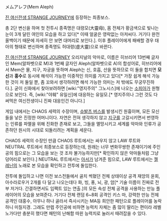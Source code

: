 メムアレフ(Mem Aleph)

[[진 여신전생 STRANGE JOURNEY]]에 등장하는 최종보스.

총 2단 변신을 하며 첫 전투시 종족명은 대령모(大靈母), 몸 전체가 황금색으로 빛나는 눈이 3개 달린 여인의 모습을 하고 있다[* 이때 얼굴은 영락없는 아저씨다. 거기다 완전 올백이기 때문에 자세히 안 보면 대머리로 보인다.]. 이후 플레이어에게 패배할 경우 태아의 형태로 변신하며 종족명도 허대령(虛大靈)으로 바뀐다.

[[진 여신전생 STRANGE JOURNEY]] 오리지널의 악마로, 이름은 히브리어 13번째 글자인 Mem(알파벳으로 M)과 1번째 글자인 Aleph(알파벳으로 A)의 합성어로, 히브리어에서 Mem은 물, 지구, 자궁을 뜻하며 Aleph는 신, 호흡, 산을 뜻하므로 이 둘을 합치면 '''모신'''과 '''홍수'''로 동시에 해석이 가능한 이중적인 의미를 가지고 있다[* 가장 쉽게 해석 가능한 것이 저 둘일 뿐, 좀 꼬와서 생각하려면 해석 가능한 의미는 저 밖에도 무궁무진하다.]. 굳이 신화에서 찾아보려하면 [wiki:"영지주의" 그노시스]에 나오는 [[소피아]]가 원형으로 보인다. 즉, [wiki:"야훼" 유일신]에 대응하는 유일모.[* 영지주의나 그런 것도 다 써먹은 여신전생이니 진짜 대응인건 아니다.]

게임 내에서는 CHAOS 세력의 수장이며, [[슈발츠 버스]]를 발생시킨 원흉이며, 모든 모신들을 낳은 진정한 어머니이다. 자연은 전혀 생각하지 않고 [[지구]]를 고갈시키면서 번영하는 인류를 파멸을 위해 진화한 존재로 보고, 그들을 멸망시키고 세계를 악마와 인류가 공존하던 원시의 시대로 되돌리려는 계획을 세운다.

CHAOS 세력의 수장인 만큼 CHAOS 루트에서는 싸우지 않고 LAW 루트와 NEUTRAL 루트에서 최종보스로 등장하는데, 원래는 너무 변화무쌍한 존재이기에 주인공의 힘으로는 그 모습을 보는 것 조차 불가능하지만[* 확인하지 않은 악마들처럼 그냥 덩어리로 보인다.] NEUTRAL 루트에서는 [[아서]]가 남겨준 힘으로, LAW 루트에서는 [[젤레닌]]의 노래로 본 모습을 확인하고 전투에 돌입한다.

전투에 돌입하고 나면 이전 보스전들에서 골치 썩혔던 전체 상태이상 공격 재앙의 윤회, 아수라로우거 2개를 다 달고 나오는데다 화, 빙, 풍, 뇌, 광, 암[* 기술 이름이 진짜로 전부 저거다. 간결하면서도 임팩트 있는 연출.]의 모든 속성 전체 공격을 사용하는 만능 플레이어의 모습을 보여준다. 거기다 전체 랜덤 6~8회 공격인 키스 마, 강력한 만능 전체 공격인 대홍수, 아무나 하나 골라서 즉사시키는 MA등 희안한 패턴으로 플레이어를 농락하니 미칠지경. 그래도 만렙 주인공에 비하면 능력치 자체는 좀 많이 딸리는 편이라 레벨 노가다만 충분히 했다면 패턴의 난해함 따윈 능력치로 눌러서 때려잡을 수 있다.
